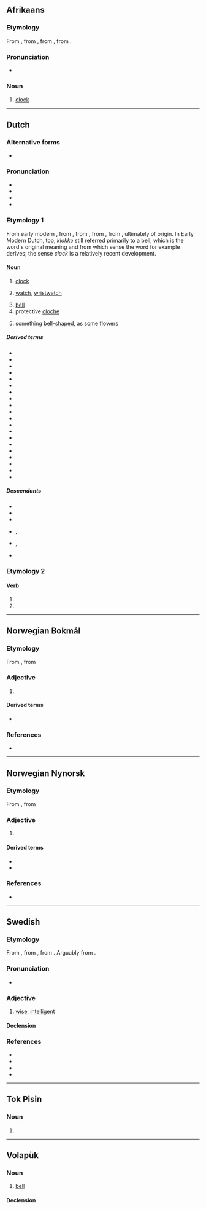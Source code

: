 {{also|клок}}
==Afrikaans==
{{wikipedia|lang=af}}

===Etymology===
From {{inh|af|nl|klok}}, from {{inh|af|dum|clocke}}, from {{inh|af|odt|*klokka}}, from {{der|af|sga|clocc}}.

===Pronunciation===
* {{IPA|af|/klɔk/}}

===Noun===
{{af-noun|klokke|klokkie}}

# [[clock]]

----

==Dutch==
{{wikipedia|lang=nl}}

===Alternative forms===
* {{alter|nl|klokke||obsolete}}

===Pronunciation===
* {{IPA|nl|/klɔk/}}
* {{audio|nl|Nl-klok.ogg|audio}}
* {{hyphenation|nl|klok}}
* {{rhymes|nl|ɔk|s=1}}

===Etymology 1===
From early modern {{m|nl|klokke}}, from {{inh|nl|dum|clocke}}, from {{inh|nl|odt|*klokka}}, from {{der|nl|sga|clocc}}, from {{der|nl|cel-pro|*klokkos||bell}}, ultimately of {{onomatopoeic|nl|title=onomatopoeic}} origin. In Early Modern Dutch, too, ''klokke'' still referred primarily to a bell, which is the word's original meaning and from which sense the word {{m|nl|klokkentoren|t=bell tower}} for example derives; the sense ''clock'' is a relatively recent development.

====Noun====
{{nl-noun|f|-en|klokje}}

# [[clock]]
#: {{syn|nl|uurwerk}}
# {{lb|nl|informal}} [[watch]], [[wristwatch]]
#: {{syn|nl|horloge}}
# [[bell]]
# protective [[cloche]]
# {{lb|nl|often|diminutive}} something [[bell-shaped]], as some flowers

=====Derived terms=====
* {{l|nl|avondklok}}
* {{l|nl|grote klok}}
* {{l|nl|klokhuis}}
* {{l|nl|kerkklok}}
* {{l|nl|klokjesgentiaan}}
* {{l|nl|klokke}}
* {{l|nl|klokkenspel}}
* {{l|nl|klokkentoren}}
* {{l|nl|klokslag}}
* {{l|nl|klokwerk}}
* {{l|nl|koekoeksklok}}
* {{l|nl|lenteklokje}}
* {{l|nl|meiklokje}}
* {{l|nl|noodklok}}
* {{l|nl|paasklok}}
* {{l|nl|prikklok}}
* {{l|nl|slingerklok}}
* {{l|nl|torenklok}}
* {{l|nl|zoals het klokje thuis tikt, tikt het nergens}}
* {{l|nl|zomerklokje}}

=====Descendants=====
* {{desc|af|klok}}
* {{desc|brc|klok}}
* {{desc|gmw-jdt|klök}}
* {{desc|dcr|klok}}, {{l|dcr|klock}}
* {{desc|pap|klòk|bor=1}}, {{l|pap|klok}}
* {{desc|fy|klok|bor=1}}

===Etymology 2===
{{nonlemma}}

====Verb====
{{head|nl|verb form}}

# {{nl-verb form of|p=1|n=sg|t=pres|m=ind|klokken}}
# {{nl-verb form of|m=imp|klokken}}

----

==Norwegian Bokmål==

===Etymology===
From {{der|nb|non|klókr}}, from {{der|nb|gml|klok}}

===Adjective===
{{head|nb|adjective|neuter singular|klokt|definite singular and plural|kloke|comparative|klokere|indefinite superlative|klokest|definite superlative|klokeste}}

# {{l|en|wise}}

====Derived terms====
* {{l|nb|etterpåklok}}

===References===
* {{R:Dokpro|lang=nb}}

----

==Norwegian Nynorsk==

===Etymology===
From {{der|nn|non|klókr}}, from {{der|nn|gml|klok}}

===Adjective===
{{nn-adj-1}}

# {{l|en|wise}}

====Derived terms====
* {{l|nn|etterpåklok}}
* {{l|nn|kloking}}

===References===
* {{R:Dokpro|lang=nn}}

----

==Swedish==

===Etymology===
From {{inh|sv|gmq-osw|kloker}}, from {{inh|sv|non|klókr}}, from {{der|sv|gml|klôk}}. Arguably from {{der|sv|gem-pro|*klōkaz}}.

===Pronunciation===
* {{audio|sv|Sv-klok.ogg|audio}}

===Adjective===
{{sv-adj}}

# [[wise]], [[intelligent]]

====Declension====
{{sv-adj-reg}}

===References===
* {{R:svenska.se|saol}}
* {{R:svenska.se|so}}
* {{R:svenska.se|saob}}
* {{R:runeberg.org|svetym|0409.html klok}}

----

==Tok Pisin==

===Noun===
{{head|tpi|noun}}

# {{alternative form of|tpi|kilok}}

----

==Volapük==

===Noun===
{{vo-noun}}

# [[bell]]

====Declension====
{{vo-decl-noun}}